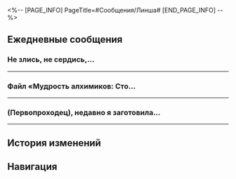 <%-- [PAGE_INFO]
PageTitle=#Сообщения/Линша#
[END_PAGE_INFO] --%>
{{Сообщение Инфобокс
|id          = 1222
|Изображение = Персонаж Линша Иконка.png
|Тип         = Персонаж
|Отправитель = Линша
|ПодписьСоо  = Не злись, не сердись, времени на это нет
|Фракция     = Лофу Сяньчжоу
}}

==Ежедневные сообщения==
===Не злись, не сердись,...===
{{Сообщения
|условие_получения = 
|текст=
:'''Линша:''' Не злись, не сердись, а то без проблем с работой не обойтись. Кто меня заменит, если заболею?
:'''Линша:''' Я каждый день это повторяю!
:{Выбор} Золотые слова!
::'''(Первопроходец):''' Золотые слова! Отличный совет!
:{Выбор} А что такое?
::'''(Первопроходец):''' А что такое?
:{Выбор} От повторения есть польза?
::'''(Первопроходец):''' Разве от повторения есть польза?
::'''Линша:''' Я просто себя утешаю.
:'''Линша:''' Раньше в Комиссии была шестидневная рабочая неделя по двенадцать часов в день. Тех, кого не устраивал график, прозывали предателями и даже вынуждали уволиться.
:'''Линша:''' В итоге такие меры только снизили продуктивность работы.
:'''Линша:''' А я снова ругаюсь с сотрудниками, поддерживающими эту систему.
:{Выбор} И такое бывает?
::'''(Первопроходец):''' Страсти какие... Не {{MC|ж=знала|м=знал}}, что такое бывает...
::'''Линша:''' Ага, и кто бы мог подумать?
:{Выбор} Звёздный экспресс лучше...
::'''(Первопроходец):''' Повезло мне присоединиться к Звёздному экспрессу...
::'''Линша:''' Я очень тебе завидую.
:'''Линша:''' (Первопроходец), в долгих путешествиях ты многое {{MC|ж=повидала|м=повидал}}. Что посоветуешь из личного опыта?
:{Выбор} Бей не в бровь, а в глаз.
::'''(Первопроходец):''' Бей не в бровь, а в глаз и выкладывай все карты на стол.
::'''(Первопроходец):''' Тебя многие поддержат!
::'''Линша:''' Несомненно. Я не подведу алхимиков, возлагающих на меня большие надежды.
:{Выбор} Планируй наперёд.
::'''(Первопроходец):''' Планируй наперёд и будь осмотрительнее.
::'''Линша:''' Точно. В одночасье положение не исправить. Стоит проявить дальновидность.
:{Выбор} Используй физический подход.
::'''(Первопроходец):''' Как человек-бита, предлагаю применить физический подход! Прямо, быстро и эффективно!
::'''Линша:''' Я не владею боевыми искусствами. Боюсь, у меня не получится воспользоваться этим способом. Впрочем, говорят, что особые обстоятельства требуют особых мер...
:'''Линша:''' Спасибо за совет. Беседа с тобой помогла мне успокоиться~
:'''Линша:''' Ты тоже пиши, когда понадобится выговориться~
}}
----

===Файл «Мудрость алхимиков: Сто...===
{{Сообщения
|условие_получения = 
|текст=
:{{Диалог|Предупреждение}} Файл «Мудрость алхимиков: Сто тысяч важных советов межзвёздным путешественникам для поддержания здоровья (первое издание)» отправлен
:'''Линша:''' (Первопроходец), недавно Комиссия по алхимии выпустила серию руководств по здоровому образу жизни.
:'''Линша:''' Они составлены с учётом трудных условий проживания, в которых находятся межзвёздные путешественники, и призваны обеспечить информацией, необходимой для удобных и безопасных поездок.
:'''Линша:''' Только вот не знаю, есть ли спрос на такие пособия. Интересно узнать твоё мнение.
:{Выбор} Главное - здоровье!
::'''(Первопроходец):''' Здоровье превыше всего!
::'''(Первопроходец):''' Именно такого руководства нам и не хватало!
::'''Линша:''' Вижу, у них всё же нашёлся читатель.
:{Выбор} Сто тысяч? Ты серьёзно?
::'''(Первопроходец):''' Ста тысяч советов как-то многовато.
::'''(Первопроходец):''' Название уже отталкивает.
::'''Линша:''' Вот и я так думала.
::'''Линша:''' Вполне хватило бы и сотни.
:{Выбор} Здоровье меня не интересует.
::'''(Первопроходец):''' Во-первых, меня не интересует забота о здоровье.
::'''(Первопроходец):''' Во-вторых, разве эта книга подойдёт путешественникам, целые дни проводящим под открытым небом?
::'''Линша:''' Об этом тоже есть раздел.
:'''Линша:''' А ещё есть предложения?
:'''Линша:''' К примеру, (Первопроходец), {{MC|ж=сама|м=сам}} ты с какими трудностями сталкиваешься в межзвёздных путешествиях?
:{Выбор} Трудно адаптироваться.
::'''(Первопроходец):''' Мне часто бывает трудно адаптироваться к новым планетам.
::'''Линша:''' И правда, умение быстро адаптировать тело к новым условиям - важная тема.
:{Выбор} Постоянные внезапные ранения.
::'''(Первопроходец):''' Меня часто ранят странные монстры.
::'''Линша:''' И правда, умение быстро применять общеизвестные средства для обработки наружных повреждений - важная тема.
:{Выбор} У меня никогда не бывает трудностей!
::'''(Первопроходец):''' У меня никогда не бывает трудностей!
::'''Линша:''' Хм... Видимо, у экипажа экспресса уже есть исчерпывающее медицинское руководство.
:'''Линша:''' Знала, что не зря к тебе обратилась. Спасибо.
:'''Линша:''' Добавлю твои предложения к рукописи. Если возникнут новые идеи или предложения, обязательно дай знать, хорошо?
}}
----

===(Первопроходец), недавно я заготовила...===
{{Сообщения
|условие_получения = 
|текст=
:'''Линша:''' (Первопроходец), недавно я заготовила новую партию благовоний.
:'''Линша:''' Полагаю, часть из них придётся кстати во время путешествий. Ты зажигаешь благовония?
:{Выбор} Зажигаю. Постоянно.
::'''(Первопроходец):''' Зажигаю. Постоянно.
::'''Линша:''' Ясно, в таком случае интересно узнать твоё мнение.
:{Выбор} Не нравится запах.
::'''(Первопроходец):''' Увы, мне не нравится запах благовоний.
::'''Линша:''' Эта партия произведена с использованием новой технологии, значительно снижающей неприятное задымление. Может, выслушаешь?
:'''Линша:''' При формировании аромата важно соблюдать особый порядок: сперва идут верхние ноты, затем - средние и наконец базовые.
:'''Линша:''' У каждого своя идеальная гармония ароматов, требующая индивидуальной комбинации.
:'''Линша:''' К примеру, для госпожи Март 7 это будут сладкие, свежие ароматы, напоминающие цветы персика, вовсю расцветающего по весне. Ей больше всего подойдут благовония с экстрактом сотен цветов, позволяющие сохранить юность и развеять приходящую с годами усталость.
:'''Линша:''' Другой пример - Дань Хэн. Он на вид холоден и высокомерен, его тревожит прошлое прошлого. И таким, как он, подойдут благовония, приготовленные из глубоководной руды Чешуйчатого ущелья. Они успокаивают сердце и препятствуют бесполезным размышлениям.
:'''Линша:''' Что же до навигатора госпожи Химеко, коей я давно восхищаюсь, ей, на мой взгляд, присущи исключительно элегантность и утончённость. Эти благовония из кристаллов с других планет способны снять усталость и сохранить красоту.
:'''Линша:''' Кстати, я слышала, что господин Янг крайне собран и надёжен. Эти благовония из сяньчжоуского весеннего чая помогут ему сосредоточиться на размышлениях и творчестве.
:{Выбор} Благодарю тебя от их имени.
::'''(Первопроходец):''' Они точно будут благодарны.
:{Выбор} А как же я?
::'''(Первопроходец):''' А как же я?
:'''Линша:''' (Первопроходец)... Я долго и усердно размышляла, какие благовония подойдут тебе.
:'''Линша:''' В отличие от большинства моих знакомых, твой аромат очень трудно определить. В тебе всегда крылась едва уловимая тайна.
:'''Линша:''' Поторопиться с выбором и создать неподходящие благовония было бы только во вред. (Первопроходец), какие ароматы тебе нравятся?
:{Выбор} Содовая соя!
::'''(Первопроходец):''' Мне нравится аромат содовой сои!
::'''Линша:''' Что ж, весьма необычно... Даже среди коренных обитателей Сяньчжоу немногим нравится такой запах...
::'''Линша:''' И всё же мы планируем создать благовония с уникальными ароматами Сяньчжоу вроде этого.
:{Выбор} Робоптахи!
::'''(Первопроходец):''' Мне нравится аромат робоптах!
::'''Линша:''' Ты меня несколько {{MC|ж=озадачила|м=озадачил}}...
::'''Линша:''' Ты имеешь в виду тёплый и простой аромат, дающий ощущение безопасности и пунктуальности, верно? Стоит хорошенько поискать...
:{Выбор} Дай подумать.
::'''(Первопроходец):''' Пока ничего в голову не идёт. Я ещё подумаю.
::'''Линша:''' Да, конечно.
:'''Линша:''' Я скоро отправлю экипажу экспресса благовония, о которых говорила. Надеюсь, они вам понравятся.
}}
----

==История изменений==
{{История изменений|3.5}}

==Навигация==
{{Сообщения Навбокс}}